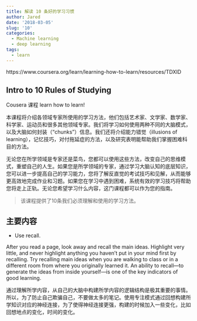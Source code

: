 ```yaml
---
title: 解读 10 条好的学习习惯
author: Jared
date: '2018-03-05'
slug: '10'
categories:
  - Machine learning
  - deep learning
tags:
  - learn
---
```


https://www.coursera.org/learn/learning-how-to-learn/resources/TDXlD

## Intro to 10 Rules of Studying

Cousera 课程 learn how to learn! 

本课程将介绍各领域专家所使用的学习方法，他们包括艺术家、文学家、数学家、科学家、运动员和很多其他领域专家。我们将学习如何使用两种不同的大脑模式，以及大脑如何封装（“chunks”）信息。我们还将介绍能力错觉（illusions of learning），记忆技巧，对付拖延症的方法，以及研究表明能帮助我们掌握困难科目的方法。

无论您在所学领域是专家还是菜鸟，您都可以使用这些方法，改变自己的思维模式，重塑自己的人生。如果您是所学领域的专家，通过学习大脑认知的底层知识，您可以进一步提高自己的学习能力，您将了解反直觉的考试技巧和见解，从而能够更高效地完成作业和习题。如果您在学习中遇到困难，系统有效的学习技巧将帮助您将走上正轨。无论您希望学习什么内容，这门课程都可以作为您的指南。

> 该课程提供了10条我们必须理解和使用的学习方法。


## 主要内容

- Use recall. 

After you read a page, look away and recall the main ideas. Highlight very little, and never highlight anything you haven’t put in your mind first by recalling. Try recalling main ideas when you are walking to class or in a different room from where you originally learned it. An ability to recall—to generate the ideas from inside yourself—is one of the key indicators of good learning.

通过理解所学内容，从自己的大脑中构建所学内容的逻辑结构是极其重要的事情。所以，为了防止自己欺骗自己，不要做太多的笔记。使用专注模式通过回想构建所学知识对应的神经连接，为了使得神经连接更强，构建的时候加入一些变化，比如回想地点的变化，时间的变化。